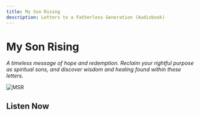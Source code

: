 ```yaml
---
title: My Son Rising
description: Letters to a Fatherless Generation (Audiobook)
---
```


# My Son Rising

*A timeless message of hope and redemption. Reclaim your rightful purpose as spiritual sons, and discover wisdom and healing found within these letters.*

![MSR](/img/msr_full.png)

## Listen Now


<div style={{ display: "flex", alignItems: "center", justifyContent: "flex-start" }}>
  <div style={{ textAlign: "left" }}>
    <AudioPlayer />
  </div>
</div>
